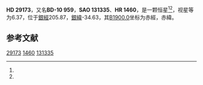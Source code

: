 {{Starbox begin
| name = HD 29173
}}
{{Starbox observe
| epoch = [[J2000.0|J2000.0]]
| constell = {{星座名待查}}<ref name=SIMBAD>{{cite web
 | url=http://simbad.u-strasbg.fr/simbad/sim-id?Ident=HR+1460
 | title=Pulsating variable Star
 | publisher=Centre de Données astronomiques de Strasbourg
 | work=SIMBAD
 | accessdate=2012-07-13
 | archive-date=2016-03-16
 | archive-url=https://web.archive.org/web/20160316173455/http://simbad.u-strasbg.fr/simbad/sim-id?Ident=HR+1460
 | dead-url=no
 }}</ref><ref name=DATA>{{cite web
 | url=http://vizier.u-strasbg.fr/viz-bin/VizieR-5?-out.add=.&-source=5050&-corr=PK=HR&-out.max=9999&HR=1460
 | title=VizieR Detailed Page
 | accessdate=2012-07-13
 | archive-date=2016-03-05
 | archive-url=https://web.archive.org/web/20160305080509/http://vizier.u-strasbg.fr/viz-bin/VizieR-5?-out.add=.&-source=5050&-corr=PK=HR&-out.max=9999&HR=1460
 | dead-url=no
 }}</ref>
| 星官 = 
| ra = {{RA|4|35|14}}<ref name=SIMBAD /><ref name=DATA />
| dec = {{DEC|-9|44|12}}<ref name=SIMBAD /><ref name=DATA />
| appmag_v = 6.37<ref name=SIMBAD /><ref name=DATA />
}}
{{Starbox character
| class = A1m<ref name=SIMBAD /><ref name=DATA />
| b-v = 0.11<ref name=SIMBAD /><ref name=DATA />
| u-b = 0.1<ref name=SIMBAD /><ref name=DATA />
| r-i = <ref name=SIMBAD /><ref name=DATA />
| variable = 
}}
{{Starbox astrometry
| radial_v = 0.1
| prop_mo_ra = 26
| parallax = 
| p_error = 
}}
{{Starbox catalog
| names =BD-10 959，[[SAO星表|SAO]] 131335，[[HD星表|HD]] 29173，[[HR星表|HR]] 1460}}
{{Starbox reference |Simbad=HR+1460}}
{{Starbox end}}

'''HD 29173'''，又名'''BD-10 959'''，'''SAO 131335'''、'''HR 1460'''，是一颗恒星<ref name=SIMBAD /><ref name=DATA />，视星等为6.37，位于[[銀道座標系|銀經]]205.87，[[銀道座標系|銀緯]]-34.63，其[[B1900.0|B1900.0]]坐标为赤經{{RA|4|30|28.1}}，赤緯{{DEC|-9|-34.63|33}}。

== 参考文献 ==
{{reflist}}

{{star-stub}}

[[Category:HD和HDE天體|29173]]
[[Category:HR天體|1460]]
[[Category:SAO天體|131335]]